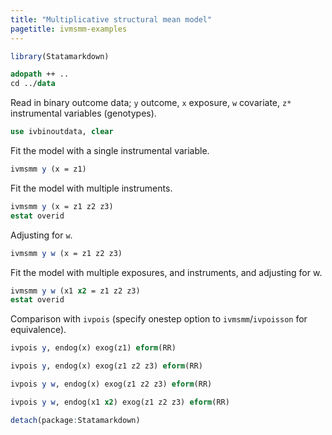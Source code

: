 ```yaml
---
title: "Multiplicative structural mean model"
pagetitle: ivmsmm-examples
---
```


```r
library(Statamarkdown)
```

```stata
adopath ++ ..
cd ../data
```

Read in binary outcome data; `y` outcome, `x` exposure, `w` covariate, `z*` instrumental variables (genotypes).
```stata
use ivbinoutdata, clear
```

Fit the model with a single instrumental variable.
```stata
ivmsmm y (x = z1)
```

Fit the model with multiple instruments.
```stata
ivmsmm y (x = z1 z2 z3)
estat overid
```

Adjusting for `w`.
```stata
ivmsmm y w (x = z1 z2 z3)
```

Fit the model with multiple exposures, and instruments, and adjusting for w.
```stata
ivmsmm y w (x1 x2 = z1 z2 z3)
estat overid
```

Comparison with `ivpois` (specify onestep option to `ivmsmm`/`ivpoisson` for equivalence).
```stata
ivpois y, endog(x) exog(z1) eform(RR)
```
```stata
ivpois y, endog(x) exog(z1 z2 z3) eform(RR)
```
```stata
ivpois y w, endog(x) exog(z1 z2 z3) eform(RR)
```
```stata
ivpois y w, endog(x1 x2) exog(z1 z2 z3) eform(RR)
```

```r
detach(package:Statamarkdown)
```

